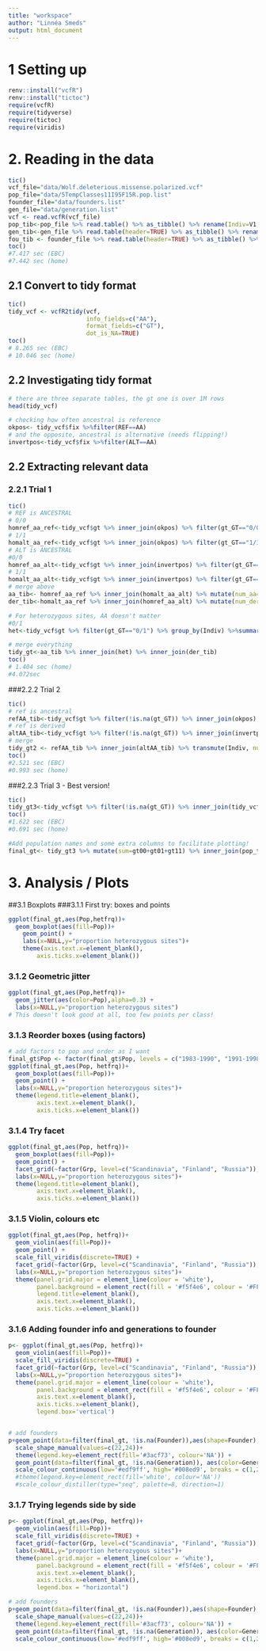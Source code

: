 ```yaml
---
title: "workspace"
author: "Linnéa Smeds"
output: html_document
---
```


# 1 Setting up
```r
renv::install("vcfR")
renv::install("tictoc")
require(vcfR)
require(tidyverse)
require(tictoc)
require(viridis)

```

# 2. Reading in the data
```r
tic()
vcf_file="data/Wolf.deleterious.missense.polarized.vcf"
pop_file="data/5TempClasses11I95F15R.pop.list"
founder_file="data/founders.list"
gen_file="data/generation.list"
vcf <- read.vcfR(vcf_file)
pop_tib<-pop_file %>% read.table() %>% as_tibble() %>% rename(Indiv=V1, Pop=V2)
gen_tib<-gen_file %>% read.table(header=TRUE) %>% as_tibble() %>% rename(Generation=generation)
fou_tib <- founder_file %>% read.table(header=TRUE) %>% as_tibble() %>% rename(Founder=Ftype)
toc()
#7.417 sec (EBC)
#7.442 sec (home)
```

## 2.1 Convert to tidy format
```r
tic()
tidy_vcf <- vcfR2tidy(vcf, 
                      info_fields=c("AA"), 
                      format_fields=c("GT"), 
                      dot_is_NA=TRUE)
toc()
# 8.265 sec (EBC)
# 10.046 sec (home)
```
## 2.2 Investigating tidy format
```r
# there are three separate tables, the gt one is over 1M rows
head(tidy_vcf)

# checking how often ancestral is reference
okpos<- tidy_vcf$fix %>%filter(REF==AA)
# and the opposite, ancestral is alternative (needs flipping!)
invertpos<-tidy_vcf$fix %>%filter(ALT==AA)
```

## 2.2 Extracting relevant data 
### 2.2.1 Trial 1
```r
tic()
# REF is ANCESTRAL
# 0/0 
homref_aa_ref<-tidy_vcf$gt %>% inner_join(okpos) %>% filter(gt_GT=="0/0") %>% group_by(Indiv) %>%summarize(num_homref_aa=n())
# 1/1
homalt_aa_ref<-tidy_vcf$gt %>% inner_join(okpos) %>% filter(gt_GT=="1/1") %>% group_by(Indiv) %>%summarize(num_homalt_der=n())
# ALT is ANCESTRAL
#0/0
homref_aa_alt<-tidy_vcf$gt %>% inner_join(invertpos) %>% filter(gt_GT=="0/0") %>% group_by(Indiv) %>%summarize(num_homref_der=n())
# 1/1
homalt_aa_alt<-tidy_vcf$gt %>% inner_join(invertpos) %>% filter(gt_GT=="1/1") %>% group_by(Indiv) %>%summarize(num_homalt_aa=n())
# merge above
aa_tib<- homref_aa_ref %>% inner_join(homalt_aa_alt) %>% mutate(num_aa=num_homref_aa+num_homalt_aa) %>% select(Indiv, num_aa)
der_tib<-homalt_aa_ref %>% inner_join(homref_aa_alt) %>% mutate(num_der=num_homref_der+num_homalt_der) %>% select(Indiv, num_der)

# For heterozygous sites, AA doesn't matter
#0/1
het<-tidy_vcf$gt %>% filter(gt_GT=="0/1") %>% group_by(Indiv) %>%summarize(num_het=n())

# merge everything
tidy_gt<-aa_tib %>% inner_join(het) %>% inner_join(der_tib) 
toc()
# 1.404 sec (home)
#4.072sec
```

###2.2.2 Trial 2
```r
tic()
# ref is ancestral
refAA_tib<-tidy_vcf$gt %>% filter(!is.na(gt_GT)) %>% inner_join(okpos) %>% group_by(Indiv, gt_GT) %>% summarize(count=n()) %>% ungroup() %>% mutate(gt = case_when(gt_GT=='0/0' ~ 'refAA_homanc', gt_GT=='0/1' ~'refAA_het', gt_GT=='1/1' ~'refAA_homder')) %>% select(-gt_GT) %>% pivot_wider(names_from=gt, values_from=count)
# ref is derived
altAA_tib<-tidy_vcf$gt %>% filter(!is.na(gt_GT)) %>% inner_join(invertpos) %>% group_by(Indiv, gt_GT) %>% summarize(count=n()) %>% ungroup() %>% mutate(gt = case_when(gt_GT=='0/0' ~ 'altAA_homder', gt_GT=='0/1' ~'altAA_het', gt_GT=='1/1' ~'altAA_homanc')) %>% select(-gt_GT) %>% pivot_wider(names_from=gt, values_from=count)
# merge
tidy_gt2 <- refAA_tib %>% inner_join(altAA_tib) %>% transmute(Indiv, num_aa=altAA_homanc+refAA_homanc, num_het=refAA_het+altAA_het, num_der=refAA_homder+altAA_homder) 
toc()
#2.521 sec (EBC)
#0.993 sec (home)
```
###2.2.3 Trial 3 - Best version!
```r
tic()
tidy_gt3<-tidy_vcf$gt %>% filter(!is.na(gt_GT)) %>% inner_join(tidy_vcf$fix)  %>% mutate(new_gt=case_when((ALT==AA & gt_GT=='0/0') ~'1/1', (ALT==AA & gt_GT=='1/1') ~'0/0', TRUE ~ gt_GT)) %>% group_by(Indiv, new_gt) %>% summarize(count=n()) %>% ungroup() %>% mutate_if(is.character, str_replace_all, pattern = "/", replacement = "") %>% pivot_wider(names_from=new_gt, names_prefix="gt", values_from=count)
toc()
#1.622 sec (EBC)
#0.691 sec (home)

#Add population names and some extra columns to facilitate plotting!
final_gt<- tidy_gt3 %>% mutate(sum=gt00+gt01+gt11) %>% inner_join(pop_tib) %>% mutate(hetfrq=gt01/sum, homderfrq=gt11/sum, deralfreq=(gt11*2+gt01)/(sum*2),Grp=case_when(Pop=='Finland' | Pop=='Russia' ~ Pop, TRUE ~ 'Scandinavia'))  %>% left_join(fou_tib) %>% left_join(gen_tib)
```


# 3. Analysis / Plots
##3.1 Boxplots
###3.1.1 First try: boxes and points
```r
ggplot(final_gt,aes(Pop,hetfrq))+
  geom_boxplot(aes(fill=Pop))+
    geom_point() +
    labs(x=NULL,y="proportion heterozygous sites")+
    theme(axis.text.x=element_blank(),
        axis.ticks.x=element_blank())


```
### 3.1.2 Geometric jitter
```r
ggplot(final_gt,aes(Pop,hetfrq))+
  geom_jitter(aes(color=Pop),alpha=0.3) +
  labs(x=NULL,y="proportion heterozygous sites")
# This doesn't look good at all, too few points per class!
```
### 3.1.3 Reorder boxes (using factors)
```r
# add factors to pop and order as I want
final_gt$Pop <- factor(final_gt$Pop, levels = c("1983-1990", "1991-1998", "1999-2006", "2007-2014S", "2007-2014I", "Immigrant", "Finland", "Russia"))
ggplot(final_gt,aes(Pop, hetfrq))+
  geom_boxplot(aes(fill=Pop))+
  geom_point() +
  labs(x=NULL,y="proportion heterozygous sites")+
  theme(legend.title=element_blank(),
        axis.text.x=element_blank(),
        axis.ticks.x=element_blank())
```
### 3.1.4 Try facet
```r
ggplot(final_gt,aes(Pop, hetfrq))+
  geom_boxplot(aes(fill=Pop))+
  geom_point() +
  facet_grid(~factor(Grp, level=c("Scandinavia", "Finland", "Russia")), scales="free_x", space="free_x") +
  labs(x=NULL,y="proportion heterozygous sites")+
  theme(legend.title=element_blank(),
        axis.text.x=element_blank(),
        axis.ticks.x=element_blank())
```
### 3.1.5 Violin, colours etc
```r
ggplot(final_gt,aes(Pop, hetfrq))+
  geom_violin(aes(fill=Pop))+
  geom_point() +
  scale_fill_viridis(discrete=TRUE) +
  facet_grid(~factor(Grp, level=c("Scandinavia", "Finland", "Russia")), scales="free_x", space="free_x") +
  labs(x=NULL,y="proportion heterozygous sites")+
  theme(panel.grid.major = element_line(colour = 'white'),
        panel.background = element_rect(fill = '#f5f4e6', colour = '#FFFDF8'),
        legend.title=element_blank(),
        axis.text.x=element_blank(),
        axis.ticks.x=element_blank())
```
### 3.1.6 Adding founder info and generations to founder
```r
p<- ggplot(final_gt,aes(Pop, hetfrq))+
  geom_violin(aes(fill=Pop))+
  scale_fill_viridis(discrete=TRUE) +
  facet_grid(~factor(Grp, level=c("Scandinavia", "Finland", "Russia")), scales="free_x", space="free_x") +
  labs(x=NULL,y="proportion heterozygous sites")+
  theme(panel.grid.major = element_line(colour = 'white'),
        panel.background = element_rect(fill = '#f5f4e6', colour = '#FFFDF8'),
        axis.text.x=element_blank(),
        axis.ticks.x=element_blank(),
        legend.box='vertical')


# add founders
p+geom_point(data=filter(final_gt, !is.na(Founder)),aes(shape=Founder), size=3, col='darkgrey', fill='lightyellow')+
  scale_shape_manual(values=c(22,24))+
  theme(legend.key=element_rect(fill='#3acf73', colour='NA')) +
  geom_point(data=filter(final_gt, !is.na(Generation)), aes(color=Generation)) + 
  scale_colour_continuous(low='#edf9ff', high='#008ed9', breaks = c(1,2,3,4,5,6), labels = c(1,2,3,4,5,6))
  #theme(legend.key=element_rect(fill='white', colour='NA'))
  #scale_colour_distiller(type="seq", palette=8, direction=1)
```

### 3.1.7 Trying legends side by side
```r
p<- ggplot(final_gt,aes(Pop, hetfrq))+
  geom_violin(aes(fill=Pop))+
  scale_fill_viridis(discrete=TRUE) +
  facet_grid(~factor(Grp, level=c("Scandinavia", "Finland", "Russia")), scales="free_x", space="free_x") +
  labs(x=NULL,y="proportion heterozygous sites")+
  theme(panel.grid.major = element_line(colour = 'white'),
        panel.background = element_rect(fill = '#f5f4e6', colour = '#FFFDF8'),
        axis.text.x=element_blank(),
        axis.ticks.x=element_blank(),
        legend.box = "horizontal")

# add founders
p+geom_point(data=filter(final_gt, !is.na(Founder)),aes(shape=Founder), size=3, col='darkgrey', fill='lightyellow')+
  scale_shape_manual(values=c(22,24))+
  theme(legend.key=element_rect(fill='#3acf73', colour='NA')) +
  geom_point(data=filter(final_gt, !is.na(Generation)), aes(color=Generation)) + 
  scale_colour_continuous(low='#edf9ff', high='#008ed9', breaks = c(1,2,3,4,5,6), labels = c(1,2,3,4,5,6))
```

